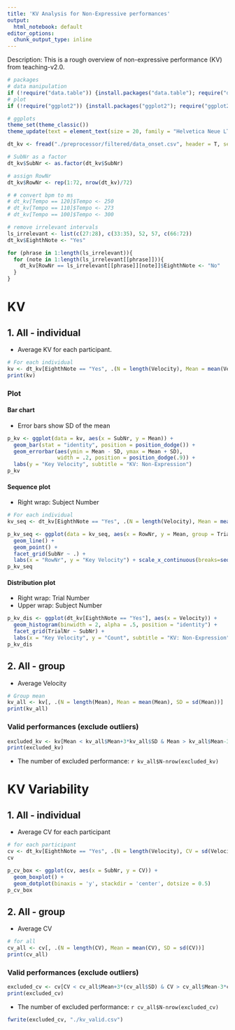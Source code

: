 ```yaml
---
title: 'KV Analysis for Non-Expressive performances'
output:
  html_notebook: default
editor_options: 
  chunk_output_type: inline
---
```


Description: This is a rough overview of non-expressive performance (KV) from teaching-v2.0.

```r
# packages
# data manipulation
if (!require("data.table")) {install.packages("data.table"); require("data.table")}
# plot
if (!require("ggplot2")) {install.packages("ggplot2"); require("ggplot2")}

# ggplots
theme_set(theme_classic())
theme_update(text = element_text(size = 20, family = "Helvetica Neue LT Std 57 Condensed"), legend.position = "bottom")
```

```r
dt_kv <- fread("./preprocessor/filtered/data_onset.csv", header = T, sep = ",", dec = ".") # read a filtered csv

# SubNr as a factor
dt_kv$SubNr <- as.factor(dt_kv$SubNr)

# assign RowNr
dt_kv$RowNr <- rep(1:72, nrow(dt_kv)/72)
```

```r
# # convert bpm to ms
# dt_kv[Tempo == 120]$Tempo <- 250
# dt_kv[Tempo == 110]$Tempo <- 273
# dt_kv[Tempo == 100]$Tempo <- 300

# remove irrelevant intervals
ls_irrelevant <- list(c(27:28), c(33:35), 52, 57, c(66:72))
dt_kv$EighthNote <- "Yes"

for (phrase in 1:length(ls_irrelevant)){
  for (note in 1:length(ls_irrelevant[[phrase]])){
    dt_kv[RowNr == ls_irrelevant[[phrase]][note]]$EighthNote <- "No"
  }
}
```

# KV
## 1. All - individual
- Average KV for each participant.

```r
# For each individual
kv <- dt_kv[EighthNote == "Yes", .(N = length(Velocity), Mean = mean(Velocity), SD = sd(Velocity)), by = .(SubNr)]
print(kv)
```

### Plot
#### Bar chart
- Error bars show SD of the mean

```r
p_kv <- ggplot(data = kv, aes(x = SubNr, y = Mean)) +
  geom_bar(stat = "identity", position = position_dodge()) +
  geom_errorbar(aes(ymin = Mean - SD, ymax = Mean + SD),
                width = .2, position = position_dodge(.9)) +
  labs(y = "Key Velocity", subtitle = "KV: Non-Expression")
p_kv
```

#### Sequence plot
- Right wrap: Subject Number

```r
# For each individual
kv_seq <- dt_kv[EighthNote == "Yes", .(N = length(Velocity), Mean = mean(Velocity)), by = .(SubNr, TrialNr, RowNr)]

p_kv_seq <- ggplot(data = kv_seq, aes(x = RowNr, y = Mean, group = TrialNr)) +
  geom_line() +
  geom_point() +
  facet_grid(SubNr ~ .) +
  labs(x = "RowNr", y = "Key Velocity") + scale_x_continuous(breaks=seq(1,66,1))
p_kv_seq
```

#### Distribution plot
- Right wrap: Trial Number
- Upper wrap: Subject Number

```r
p_kv_dis <- ggplot(dt_kv[EighthNote == "Yes"], aes(x = Velocity)) +
  geom_histogram(binwidth = 2, alpha = .5, position = "identity") +
  facet_grid(TrialNr ~ SubNr) +
  labs(x = "Key Velocity", y = "Count", subtitle = "KV: Non-Expression")
p_kv_dis
```

## 2. All - group
- Average Velocity

```r
# Group mean
kv_all <- kv[, .(N = length(Mean), Mean = mean(Mean), SD = sd(Mean))]
print(kv_all)
```

### Valid performances (exclude outliers)
```r
excluded_kv <- kv[Mean < kv_all$Mean+3*kv_all$SD & Mean > kv_all$Mean-3*kv_all$SD]
print(excluded_kv)
```
- The number of excluded performance: `r kv_all$N-nrow(excluded_kv)`

# KV Variability
## 1. All - individual
- Average CV for each participant

```r
# for each participant
cv <- dt_kv[EighthNote == "Yes", .(N = length(Velocity), CV = sd(Velocity)/mean(Velocity)) , by = .(SubNr, TrialNr)]
cv
```

```r
p_cv_box <- ggplot(cv, aes(x = SubNr, y = CV)) +
  geom_boxplot() +
  geom_dotplot(binaxis = 'y', stackdir = 'center', dotsize = 0.5)
p_cv_box
```

## 2. All - group
- Average CV

```r
# for all
cv_all <- cv[, .(N = length(CV), Mean = mean(CV), SD = sd(CV))]
print(cv_all)
```

### Valid performances (exclude outliers)
```r
excluded_cv <- cv[CV < cv_all$Mean+3*(cv_all$SD) & CV > cv_all$Mean-3*cv_all$SD]
print(excluded_cv)
```
- The number of excluded performance: `r cv_all$N-nrow(excluded_cv)`

```r
fwrite(excluded_cv, "./kv_valid.csv")
```
